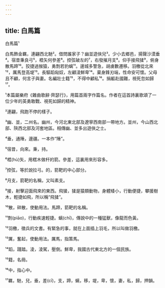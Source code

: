 ```yaml
---
---
---
```

title: 白馬篇
---




白馬篇¹

白馬飾金羈，連翩西北馳²。借問誰家子？幽並遊俠兒³。少小去鄉邑，揚聲沙漠垂⁴。宿昔秉良弓⁵，楛矢何參差⁶。控弦破左的⁷，右發摧月支⁸。仰手接飛猱⁹，俯身散馬蹄¹⁰。狡捷過猴猿，勇剽若豹螭¹¹。邊城多警急，胡虜數遷移。羽檄從北來¹²，厲馬登高堤¹³。長驅蹈匈奴，左顧淩鮮卑¹⁴。棄身鋒刃端，性命安可懷。父母且不顧，何言子與妻。名編壯士籍¹⁵，不得中顧私¹⁶。捐軀赴國難，視死忽如歸¹⁷。

¹本篇屬樂府《雜曲歌辭·齊瑟行》，用篇首兩字作篇名。作者在這首詩裏歌頌了一位少年的英勇敢戰、視死如歸的精神。

²連翩，飛跑不停的樣子。

³幽、並，二州名。幽州，今河北東北部及遼寧西南部一帶地方。並州，今山西北部、陝西北部及河套地區。相傳幽、並多出遊俠之士。

⁴垂，通陲，邊疆。一本作“陲”。

⁵宿昔，向來。秉，持。

⁶楛(hù)矢，用楛木做杆的箭。參差，這裏用來形容多。

⁷控弦，等於說拉弓。的，箭靶的中心部分。

⁸月支，箭靶的名稱，又叫素支。

⁹接，射擊迎面飛來的東西。飛猱，猱是猿類動物，身體矮小，行動便捷，攀援樹木，輕捷如飛，所以稱“飛猱”。

¹⁰散，碎散，使動用法。馬蹄，箭靶的名稱。

¹¹剽(piāo)，行動疾速輕捷。螭(chī)，傳說中的一種猛獸，像龍而色黃。

¹²羽檄，徵兵的文書。有緊急的事，就在上面插上羽毛，所以叫做羽檄。

¹³厲，奮起，使動用法。厲馬，指策馬。

¹⁴蹈，踐踏。淩，淩駕，壓倒。鮮卑，我國古代東北方的一個民族。

¹⁵籍，名冊。

¹⁶中，指心中。

¹⁷羈，馳，兒，垂，差(cī)，支，蹄，螭，移，堤，卑，懷，妻，私，歸，押韻。